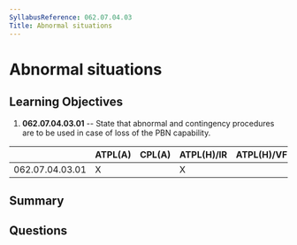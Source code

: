 ```yaml
---
SyllabusReference: 062.07.04.03
Title: Abnormal situations
---
```


# Abnormal situations

## Learning Objectives

1. **062.07.04.03.01** -- State that abnormal and contingency procedures are to
   be used in case of loss of the PBN capability.

|                 | ATPL(A) | CPL(A) | ATPL(H)/IR | ATPL(H)/VFR | CPL(H) | IR  | CBIR(A) |
| --------------- | ------- | ------ | ---------- | ----------- | ------ | --- | ------- |
| 062.07.04.03.01 | X       |        | X          |             |        | X   | X       |

## Summary

## Questions
